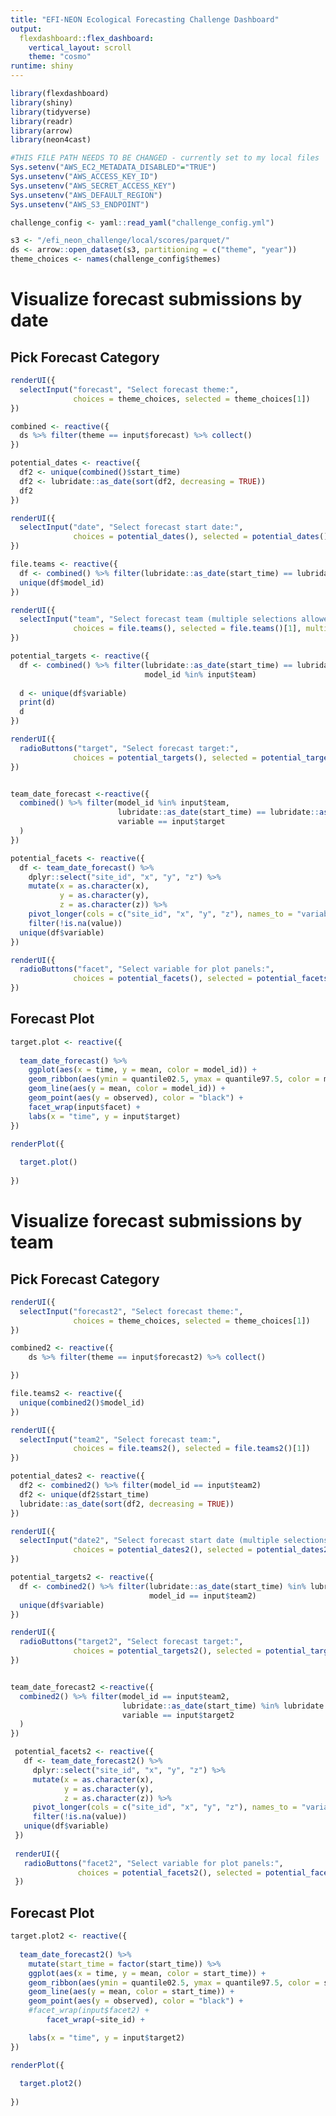 ```yaml
---
title: "EFI-NEON Ecological Forecasting Challenge Dashboard"
output: 
  flexdashboard::flex_dashboard:
    vertical_layout: scroll
    theme: "cosmo"
runtime: shiny
---
```

```r
library(flexdashboard)
library(shiny)
library(tidyverse)
library(readr)
library(arrow)
library(neon4cast)

#THIS FILE PATH NEEDS TO BE CHANGED - currently set to my local files
Sys.setenv("AWS_EC2_METADATA_DISABLED"="TRUE")
Sys.unsetenv("AWS_ACCESS_KEY_ID")
Sys.unsetenv("AWS_SECRET_ACCESS_KEY")
Sys.unsetenv("AWS_DEFAULT_REGION")
Sys.unsetenv("AWS_S3_ENDPOINT")

challenge_config <- yaml::read_yaml("challenge_config.yml")

s3 <- "/efi_neon_challenge/local/scores/parquet/"
ds <- arrow::open_dataset(s3, partitioning = c("theme", "year"))
theme_choices <- names(challenge_config$themes)


```

Visualize forecast submissions by date
=======================================================================

Pick Forecast Category {.sidebar}
-----------------------------------------------------------------------

```r
renderUI({
  selectInput("forecast", "Select forecast theme:", 
              choices = theme_choices, selected = theme_choices[1])
})

combined <- reactive({
  ds %>% filter(theme == input$forecast) %>% collect()
})

potential_dates <- reactive({
  df2 <- unique(combined()$start_time)
  df2 <- lubridate::as_date(sort(df2, decreasing = TRUE))
  df2
})

renderUI({
  selectInput("date", "Select forecast start date:", 
              choices = potential_dates(), selected = potential_dates()[1])
})

file.teams <- reactive({
  df <- combined() %>% filter(lubridate::as_date(start_time) == lubridate::as_date(input$date))
  unique(df$model_id)
})

renderUI({
  selectInput("team", "Select forecast team (multiple selections allowed):", 
              choices = file.teams(), selected = file.teams()[1], multiple = TRUE)
})

potential_targets <- reactive({
  df <- combined() %>% filter(lubridate::as_date(start_time) == lubridate::as_date(input$date),
                              model_id %in% input$team)
  
  d <- unique(df$variable)
  print(d)
  d
})

renderUI({
  radioButtons("target", "Select forecast target:", 
              choices = potential_targets(), selected = potential_targets()[1])
})


team_date_forecast <-reactive({
  combined() %>% filter(model_id %in% input$team,
                        lubridate::as_date(start_time) == lubridate::as_date(input$date),
                        variable == input$target
  )
})

potential_facets <- reactive({
  df <- team_date_forecast() %>% 
    dplyr::select("site_id", "x", "y", "z") %>% 
    mutate(x = as.character(x),
           y = as.character(y),
           z = as.character(z)) %>% 
    pivot_longer(cols = c("site_id", "x", "y", "z"), names_to = "variable", values_to = "value") %>% 
    filter(!is.na(value))
  unique(df$variable)
})

renderUI({
  radioButtons("facet", "Select variable for plot panels:", 
              choices = potential_facets(), selected = potential_facets()[1])
})


```

Forecast Plot 
-------------------------------------

```r
target.plot <- reactive({
  
  team_date_forecast() %>% 
    ggplot(aes(x = time, y = mean, color = model_id)) +
    geom_ribbon(aes(ymin = quantile02.5, ymax = quantile97.5, color = model_id, fill = model_id), alpha = 0.3) +
    geom_line(aes(y = mean, color = model_id)) +
    geom_point(aes(y = observed), color = "black") +
    facet_wrap(input$facet) +
    labs(x = "time", y = input$target)
})

renderPlot({
  
  target.plot()
  
})
```

Visualize forecast submissions by team
=======================================================================

Pick Forecast Category {.sidebar}
-----------------------------------------------------------------------

```r

renderUI({
  selectInput("forecast2", "Select forecast theme:", 
              choices = theme_choices, selected = theme_choices[1])
})

combined2 <- reactive({
    ds %>% filter(theme == input$forecast2) %>% collect()

})

file.teams2 <- reactive({
  unique(combined2()$model_id)
})

renderUI({
  selectInput("team2", "Select forecast team:", 
              choices = file.teams2(), selected = file.teams2()[1])
})

potential_dates2 <- reactive({
  df2 <- combined2() %>% filter(model_id == input$team2)
  df2 <- unique(df2$start_time)
  lubridate::as_date(sort(df2, decreasing = TRUE))
})

renderUI({
  selectInput("date2", "Select forecast start date (multiple selections allowed):", 
              choices = potential_dates2(), selected = potential_dates2()[1], multiple = TRUE)
})

potential_targets2 <- reactive({
  df <- combined2() %>% filter(lubridate::as_date(start_time) %in% lubridate::as_date(input$date2),
                               model_id == input$team2)
  unique(df$variable)
})

renderUI({
  radioButtons("target2", "Select forecast target:", 
              choices = potential_targets2(), selected = potential_targets2()[1])
})


team_date_forecast2 <-reactive({
  combined2() %>% filter(model_id == input$team2,
                         lubridate::as_date(start_time) %in% lubridate::as_date(input$date2),
                         variable == input$target2
  )
})

 potential_facets2 <- reactive({
   df <- team_date_forecast2() %>% 
     dplyr::select("site_id", "x", "y", "z") %>% 
     mutate(x = as.character(x),
            y = as.character(y),
            z = as.character(z)) %>% 
     pivot_longer(cols = c("site_id", "x", "y", "z"), names_to = "variable", values_to = "value") %>% 
     filter(!is.na(value))
   unique(df$variable)
 })
 
 renderUI({
   radioButtons("facet2", "Select variable for plot panels:", 
               choices = potential_facets2(), selected = potential_facets2()[1])
 })

```

Forecast Plot 
-------------------------------------

```r
target.plot2 <- reactive({
  
  team_date_forecast2() %>% 
    mutate(start_time = factor(start_time)) %>% 
    ggplot(aes(x = time, y = mean, color = start_time)) +
    geom_ribbon(aes(ymin = quantile02.5, ymax = quantile97.5, color = start_time, fill = start_time), alpha = 0.3) +
    geom_line(aes(y = mean, color = start_time)) +
    geom_point(aes(y = observed), color = "black") +
    #facet_wrap(input$facet2) +
        facet_wrap(~site_id) +

    labs(x = "time", y = input$target2)
})

renderPlot({
  
  target.plot2()
  
})
```
